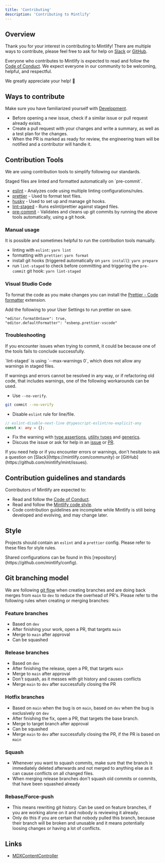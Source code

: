 ```yaml
---
title: 'Contributing'
description: 'Contributing to Mintlify'
---
```


## Overview

Thank you for your interest in contributing to Mintlify! There are multiple ways to
contribute, please feel free to ask for help on [Slack](https://join.slack.com/t/mintlify-users/shared_invite/zt-1xfzz6x35-f4o4WCYfpvLhSj3O7WAOMA) or
[GitHub](https://github.com/mintlify/mint/issues).

Everyone who contributes to Mintlify is expected to read and follow the [Code of Conduct](/code-of-conduct). We expect
everyone in our community to be welcoming, helpful, and respectful.

We greatly appreciate your help! 💚

## Ways to contribute

Make sure you have familiarized yourself with [Development](/development).

- Before opening a new issue, check if a similar issue or pull request already exists.
- Create a pull request with your changes and write a summary,
  as well as a test plan for the changes.
- When the PR is marked as ready for review,
  the engineering team will be notified and a contributor will handle it.

## Contribution Tools

We are using contribution tools to simplify following our standards.

<Info>
  Staged files are linted and formatted automatically on `pre-commit`.
</Info>

- [eslint](https://www.npmjs.com/package/eslint) - Analyzes code using multiple linting configurations/rules.
- [prettier](https://www.npmjs.com/package/prettier) - Used to format text files.
- [husky](https://www.npmjs.com/package/husky) - Used to set up and manage git hooks.
- [lint-staged](https://www.npmjs.com/package/lint-staged) - Runs eslint/prettier against staged files.
- [pre-commit](https://git-scm.com/book/en/v2/Customizing-Git-Git-Hooks) - Validates and cleans up git commits
  by running the above tools automatically, using a git hook.

### Manual usage

It is possible and sometimes helpful to run the contribution tools manually.

- linting with `eslint`: `yarn lint`
- formatting with `prettier`: `yarn format`
- install git hooks (triggered automatically on `yarn install`): `yarn prepare`
- run `lint-staged` to check before committing and triggering the `pre-commit` git hook: `yarn lint-staged`

### Visual Studio Code

To format the code as you make changes you can install the [Prettier - Code formatter](https://marketplace.visualstudio.com/items/esbenp.prettier-vscode) extension.

<Tip>Add the following to your User Settings to run prettier on save.</Tip>

```
"editor.formatOnSave": true,
"editor.defaultFormatter": "esbenp.prettier-vscode"
```

### Troubleshooting

If you encounter issues when trying to commit,
it could be because one of the tools fails to conclude successfully.

<Warning>
  `lint-staged` is using `--max-warnings 0`, which does not allow any warnings
  in staged files.
</Warning>

If warnings and errors cannot be resolved in any way,
or if refactoring old code, that includes warnings,
one of the following workarounds can be used.

- Use `--no-verify`.

```bash
git commit --no-verify
```

- Disable `eslint` rule for line/file.

```ts
// eslint-disable-next-line @typescript-eslint/no-explicit-any
const x: any = {};
```

- Fix the warning with [type assertions](https://www.typescriptlang.org/docs/handbook/2/everyday-types.html#type-assertions), [utility types](https://www.typescriptlang.org/docs/handbook/utility-types.html) and [generics](https://www.typescriptlang.org/docs/handbook/2/generics.html).
- Discuss the issue or ask for help in an [issue](https://github.com/mintlify/mint/issues) or [PR](https://github.com/mintlify/mint/pulls).

<Tip>
  If you need help or if you encounter errors or warnings, don't hesitate to ask
  a question on [Slack](https://mintlify.com/community) or
  [GitHub](https://github.com/mintlify/mint/issues).
</Tip>

## Contribution guidelines and standards

Contributors of Mintlify are expected to:

- Read and follow the [Code of Conduct](/code-of-conduct).
- Read and follow the [Mintlify code style](/contributing/#style).
- Code contribution guidelines are incomplete while Mintlify is still being developed and evolving,
  and may change later.

## Style

Projects should contain an `eslint` and a `prettier` config.
Please refer to these files for style rules.

<Tip>
  Shared configurations can be found in this
  [repository](https://github.com/mintlify/config).
</Tip>

## Git branching model

We are following [git flow](https://www.atlassian.com/git/tutorials/comparing-workflows/gitflow-workflow) when creating branches and are doing back merges from `main` to `dev` to reduce the overhead of PR's. Please refer to the following rules when creating or merging branches:

### Feature branches

- Based on `dev`
- After finishing your work, open a PR, that targets `main`
- Merge to `main` after approval
- Can be squashed

### Release branches

- Based on `dev`
- After finishing the release, open a PR, that targets `main`
- Merge to `main` after approval
- Don't squash, as it messes with git history and causes conflicts
- Merge `main` to `dev` after successfully closing the PR

### Hotfix branches

- Based on `main` when the bug is on `main`, based on `dev` when the bug is exclusively on `dev`
- After finishing the fix, open a PR, that targets the base branch.
- Merge to target branch after approval
- Can be squashed
- Merge `main` to `dev` after successfully closing the PR, if the PR is based on `main`

### Squash

- Whenever you want to squash commits, make sure that the branch is immediately deleted afterwards and not merged to anything else as it can cause conflicts on all changed files.
- When merging release branches don't squash old commits or commits, that have been squashed already

### Rebase/Force-push

- This means rewriting git history. Can be used on feature branches, if you are working alone on it and nobody is reviewing it already.
- Only do this if you are certain that nobody pulled this branch, because their branch will be broken and unusable and it means potentially loosing changes or having a lot of conflicts.

## Links

- [MDXContentController](/code/mdx-content-controller)
